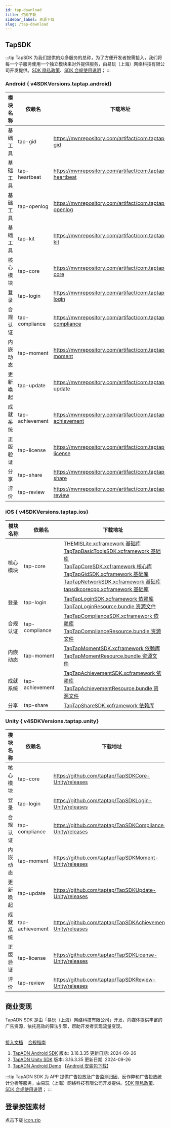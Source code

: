 ```yaml
---
id: tap-download
title: 资源下载
sidebar_label: 资源下载
slug: /tap-download
---
```


## TapSDK

:::tip
TapSDK 为我们提供的众多服务的总称，为了方便开发者按需接入，我们将每一个子服务使用一个独立模块来对外提供服务，由易玩（上海）网络科技有限公司开发提供。[SDK 隐私政策](https://developer.taptap.cn/docs/sdk/start/agreement/)、[SDK 合规使用说明](https://developer.taptap.cn/docs/sdk/start/compliance/)；
:::

<h3> Android {  v4SDKVersions.taptap.android}</h3>

| 模块名称 | 依赖名 | 下载地址 |
| ------ | ------ |  ------ |
| 基础工具 | tap-gid | https://mvnrepository.com/artifact/com.taptap.sdk/tap-gid |
| 基础工具 | tap-heartbeat | https://mvnrepository.com/artifact/com.taptap.sdk/tap-heartbeat |
| 基础工具 | tap-openlog | https://mvnrepository.com/artifact/com.taptap.sdk/tap-openlog |
| 基础工具 | tap-kit | https://mvnrepository.com/artifact/com.taptap.sdk/tap-kit |
| 核心模块 | tap-core | https://mvnrepository.com/artifact/com.taptap.sdk/tap-core |
| 登录 | tap-login |  https://mvnrepository.com/artifact/com.taptap.sdk/tap-login |
| 合规认证 | tap-compliance |  https://mvnrepository.com/artifact/com.taptap.sdk/tap-compliance |
| 内嵌动态 | tap-moment |  https://mvnrepository.com/artifact/com.taptap.sdk/tap-moment |
| 更新唤起 | tap-update |  https://mvnrepository.com/artifact/com.taptap.sdk/tap-update |
| 成就系统 | tap-achievement |  https://mvnrepository.com/artifact/com.taptap.sdk/tap-achievement |
| 正版验证 | tap-license |  https://mvnrepository.com/artifact/com.taptap.sdk/tap-license |
| 分享 | tap-share |  https://mvnrepository.com/artifact/com.taptap.sdk/tap-share |
| 评价 | tap-review |  https://mvnrepository.com/artifact/com.taptap.sdk/tap-review |

<h3> iOS {  v4SDKVersions.taptap.ios}</h3>

| 模块名称 | 依赖名 |  下载地址 |
| ------ | ------ |  ------ |
| 核心模块 | tap-core |  [THEMISLite.xcframework 基础库](https://github.com/taptap/TapSDK4-frameworks/tree/main/Frameworks/THEMISLite.xcframework) <br/> [TapTapBasicToolsSDK.xcframework 基础库](https://github.com/taptap/TapSDK4-frameworks/tree/main/Frameworks/TapTapBasicToolsSDK.xcframework) <br/> [TapTapCoreSDK.xcframework 核心库](https://github.com/taptap/TapSDK4-frameworks/tree/main/Frameworks/TapTapCoreSDK.xcframework) <br/> [TapTapGidSDK.xcframework 基础库](https://github.com/taptap/TapSDK4-frameworks/tree/main/Frameworks/TapTapGidSDK.xcframework) <br/> [TapTapNetworkSDK.xcframework 基础库](https://github.com/taptap/TapSDK4-frameworks/tree/main/Frameworks/TapTapNetworkSDK.xcframework) <br/> [tapsdkcorecpp.xcframework 基础库](https://github.com/taptap/TapSDK4-frameworks/tree/main/Frameworks/tapsdkcorecpp.xcframework)|
| 登录 | tap-login |  [TapTapLoginSDK.xcframework 依赖库](https://github.com/taptap/TapSDK4-frameworks/tree/main/Frameworks/TapTapLoginSDK.xcframework) <br/> [TapTapLoginResource.bundle 资源文件](https://github.com/taptap/TapSDK4-frameworks/tree/main/Frameworks/TapTapLoginResource.bundle) |
| 合规认证 | tap-compliance |  [TapTapComplianceSDK.xcframework 依赖库](https://github.com/taptap/TapSDK4-frameworks/tree/main/Frameworks/TapTapComplianceSDK.xcframework) <br/> [TapTapComplianceResource.bundle 资源文件](https://github.com/taptap/TapSDK4-frameworks/tree/main/Frameworks/TapTapComplianceResource.bundle)|
| 内嵌动态 | tap-moment |  [TapTapMomentSDK.xcframework 依赖库](https://github.com/taptap/TapSDK4-frameworks/tree/main/Frameworks/TapTapMomentSDK.xcframework) <br/> [TapTapMomentResource.bundle 资源文件](https://github.com/taptap/TapSDK4-frameworks/tree/main/Frameworks/TapTapMomentResource.bundle)|
| 成就系统 | tap-achievement |  [TapTapAchievementSDK.xcframework 依赖库](https://github.com/taptap/TapSDK4-frameworks/tree/main/Frameworks/TapTapAchievementSDK.xcframework) <br/> [TapTapAchievementResource.bundle 资源文件](https://github.com/taptap/TapSDK4-frameworks/tree/main/Frameworks/TapTapAchievementResource.bundle) |
| 分享 | tap-share |  [TapTapShareSDK.xcframework 依赖库](https://github.com/taptap/TapSDK4-frameworks/tree/main/Frameworks/TapTapShareSDK.xcframework) |


<h3> Unity {  v4SDKVersions.taptap.unity}</h3>

| 模块名称 | 依赖名 |  下载地址 |
| ------ | ------ |  ------ |
| 核心模块 | tap-core |  https://github.com/taptap/TapSDKCore-Unity/releases |
| 登录 | tap-login |  https://github.com/taptap/TapSDKLogin-Unity/releases |
| 合规认证 | tap-compliance |  https://github.com/taptap/TapSDKCompliance-Unity/releases |
| 内嵌动态 | tap-moment |  https://github.com/taptap/TapSDKMoment-Unity/releases |
| 更新唤起 | tap-update |  https://github.com/taptap/TapSDKUpdate-Unity/releases |
| 成就系统 | tap-achievement |  https://github.com/taptap/TapSDKAchievement-Unity/releases |
| 正版验证 | tap-license |  https://github.com/taptap/TapSDKLicense-Unity/releases |
| 评价 | tap-review |  https://github.com/taptap/TapSDKReview-Unity/releases |


## 商业变现
TapADN SDK 是由「易玩（上海）网络科技有限公司」开发，向媒体提供丰富的广告资源，依托高效的算法引擎，帮助开发者实现流量变现。<br></br>

[接入文档](/sdk/tap-adn/tds-tapad/) &nbsp;&nbsp; [合规指南](/sdk/tap-adn/adn-compliance/)
1. [TapADN Android SDK](https://tapad-platform.tapimg.com/sdk/TapAD_3.16.3.35.aar) 版本: 3.16.3.35 更新日期: 2024-09-26
2. [TapADN Unity SDK](https://tapad-platform.tapimg.com/sdk/TapAD_3.16.3.35.unitypackage) 版本: 3.16.3.35 更新日期: 2024-09-26
3. [TapADN Android Demo](https://tapad-platform.tapimg.com/sdk/TapADDemo_3.16.3.34_h1.zip)  【[Android 安装包下载](https://tapad-platform.tapimg.com/sdk/tapaddemo_external_3.16.3.34_h1-release.apk)】

:::tip
TapADN SDK 为 APP 提供广告投放及广告监测归因、反作弊和广告投放统计分析等服务，由易玩（上海）网络科技有限公司开发提供。[SDK 隐私政策](https://developer.taptap.cn/docs/sdk/tap-adn/agreement/)、[SDK 合规使用说明](https://developer.taptap.cn/docs/sdk/tap-adn/adn-compliance/)；
:::

## 登录按钮素材

点击下载 [icon.zip](https://capacity-files.lcfile.com/z7xSKYDvAc1ff19cDfq3Vx01v50KNR6j/TapTapLoginButton.zip)
